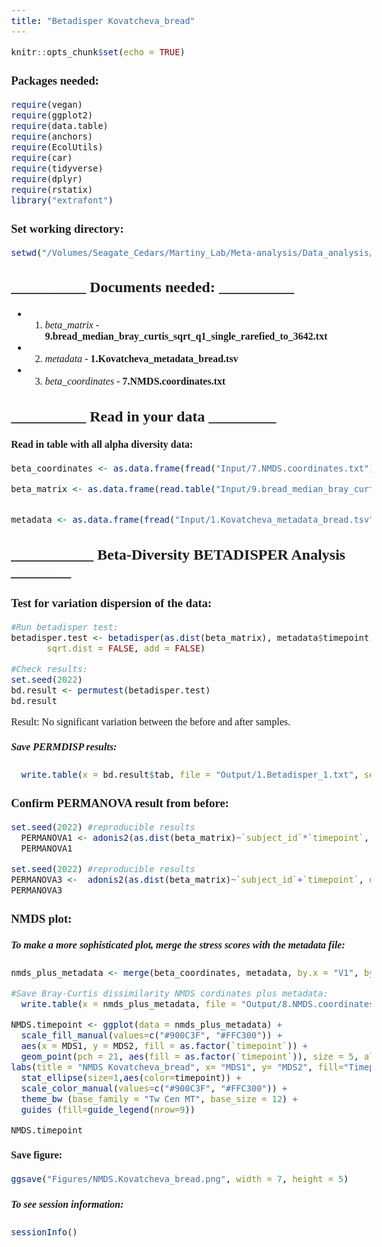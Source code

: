 ```yaml
---
title: "Betadisper Kovatcheva_bread"
---
```


```{=html}
<style>

body, td {
   font-family: "Tw Cen MT";
   font-size: 16px;
}

</style>
```
```r
knitr::opts_chunk$set(echo = TRUE)

```

### Packages needed:
```r
require(vegan)
require(ggplot2)
require(data.table)
require(anchors)
require(EcolUtils)
require(car)
require(tidyverse)
require(dplyr)
require(rstatix)
library("extrafont")
```

### Set working directory:
```r
setwd("/Volumes/Seagate_Cedars/Martiny_Lab/Meta-analysis/Data_analysis/Meta_analysis/Betadisp/Kovatcheva_2015_bread")
```

## __________ Documents needed: __________##

* 1. *beta_matrix* - **9.bread_median_bray_curtis_sqrt_q1_single_rarefied_to_3642.txt** 

* 2. *metadata* - **1.Kovatcheva_metadata_bread.tsv** 

* 3. *beta_coordinates* - **7.NMDS.coordinates.txt** 

## __________ Read in your data _________ ##


#### Read in table with all alpha diversity data:
```r
beta_coordinates <- as.data.frame(fread("Input/7.NMDS.coordinates.txt"))

beta_matrix <- as.data.frame(read.table("Input/9.bread_median_bray_curtis_sqrt_q1_single_rarefied_to_3642.txt", header = TRUE, row.names=1))


metadata <- as.data.frame(fread("Input/1.Kovatcheva_metadata_bread.tsv", header = TRUE))
```


## ___________ Beta-Diversity BETADISPER Analysis ________ ##


### Test for variation dispersion of the data:
```r

#Run betadisper test:
betadisper.test <- betadisper(as.dist(beta_matrix), metadata$timepoint, type = "centroid", bias.adjust = FALSE,
       sqrt.dist = FALSE, add = FALSE)

#Check results:
set.seed(2022)
bd.result <- permutest(betadisper.test)
bd.result
```

Result: No significant variation between the before and after samples.

##### Save PERMDISP results:
```r
  write.table(x = bd.result$tab, file = "Output/1.Betadisper_1.txt", sep = "\t", row.names = TRUE, col.names = NA) 
```


### Confirm PERMANOVA result from before:
```r
set.seed(2022) #reproducible results
  PERMANOVA1 <- adonis2(as.dist(beta_matrix)~`subject_id`*`timepoint`, data=metadata, method = "bray", by="terms",permutations = 999)
  PERMANOVA1
```

```r
set.seed(2022) #reproducible results
PERMANOVA3 <-  adonis2(as.dist(beta_matrix)~`subject_id`+`timepoint`, data=metadata, method = "bray", by="terms",permutations = 999)
PERMANOVA3
```


### NMDS plot:

##### To make a more sophisticated plot, merge the stress scores with the metadata file:
```r
nmds_plus_metadata <- merge(beta_coordinates, metadata, by.x = "V1", by.y = "sampleid2")

#Save Bray-Curtis dissimilarity NMDS cordinates plus metadata:
  write.table(x = nmds_plus_metadata, file = "Output/8.NMDS.coordinates.metadata.txt", sep = "\t", row.names = TRUE, col.names = NA) 

```


```r
NMDS.timepoint <- ggplot(data = nmds_plus_metadata) +
  scale_fill_manual(values=c("#900C3F", "#FFC300")) +
  aes(x = MDS1, y = MDS2, fill = as.factor(`timepoint`)) + 
  geom_point(pch = 21, aes(fill = as.factor(`timepoint`)), size = 5, alpha = 0.7) +
labs(title = "NMDS Kovatcheva_bread", x= "MDS1", y= "MDS2", fill="Timepoint") +
  stat_ellipse(size=1,aes(color=timepoint)) +
  scale_color_manual(values=c("#900C3F", "#FFC300")) +
  theme_bw (base_family = "Tw Cen MT", base_size = 12) +
  guides (fill=guide_legend(nrow=9))

NMDS.timepoint
```

#### Save figure:
```r
ggsave("Figures/NMDS.Kovatcheva_bread.png", width = 7, height = 5)
```


##### To see session information:
```r
sessionInfo()
```
